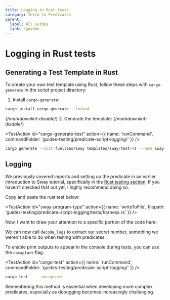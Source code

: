 ```yaml
---
title: Logging in Rust tests
category: Intro to Predicates
parent:
  label: All Guides
  link: /guides
---
```


# Logging in Rust tests

## Generating a Test Template in Rust

To create your own test template using Rust, follow these steps with `cargo-generate` in the script project directory:

1. Install `cargo-generate`:

```bash
cargo install cargo-generate --locked
```

{/*markdownlint-disable*/}
2. Generate the template:
{/*markdownlint-disable*/}

<TestAction
id="cargo-generate-test"
action={{
  name: 'runCommand',
  commandFolder: 'guides-testing/predicate-script-logging/'
}}
/>

```bash
cargo generate --init fuellabs/sway templates/sway-test-rs --name sway-store --tag v0.49.3
```

## Logging

We previously covered imports and setting up the predicate in an earlier introduction to Sway tutorial, specifically in the [Rust testing section](https://docs.fuel.network/guides/intro-to-sway/rust-sdk/). If you haven't checked that out yet, I highly recommend doing so.

Copy and paste the rust test below:

<TestAction
id="sway-program-type"
action={{
  name: 'writeToFile',
  filepath: 'guides-testing/predicate-script-logging/tests/harness.rs'
}}
/>

<CodeImport
  file="../../examples/intro-to-predicates/predicate-script-logging/tests/harness.rs"
  comment="all"
  commentType="//"
  lang="sway"
/>

Now, I want to draw your attention to a specific portion of the code here:

<CodeImport
  file="../../examples/intro-to-predicates/predicate-script-logging/tests/harness.rs"
  comment="logs"
  commentType="//"
  lang="sway"
/>

We can now call `decode_logs` to extract our secret number, something we weren't able to do when testing with predicates.

To enable print outputs to appear in the console during tests, you can use the `nocapture` flag.

<TestAction
id="cargo-test"
action={{
  name: 'runCommand',
  commandFolder: 'guides-testing/predicate-script-logging/'
}}
/>

```sh
cargo test -- --nocapture
```

Remembering this method is essential when developing more complex predicates, especially as debugging becomes increasingly challenging.
